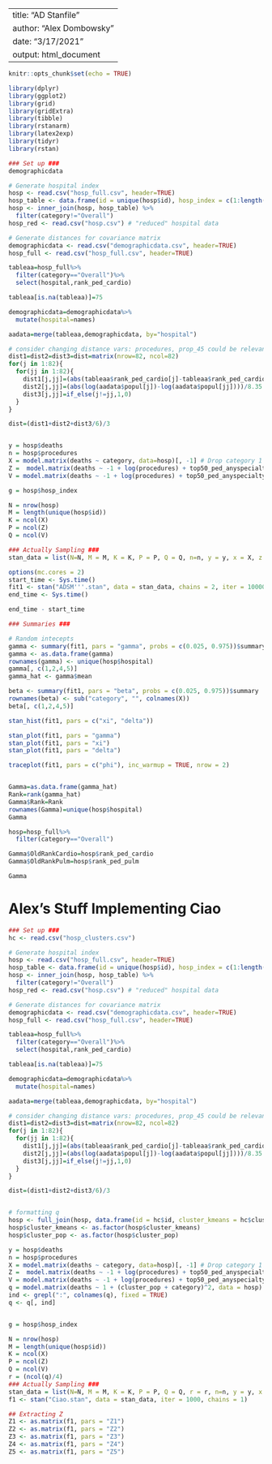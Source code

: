 
---
title: "AD Stanfile"
author: "Alex Dombowsky"
date: "3/17/2021"
output: html_document
---

```r
knitr::opts_chunk$set(echo = TRUE)

library(dplyr)
library(ggplot2)
library(grid)
library(gridExtra)
library(tibble)
library(rstanarm)
library(latex2exp)
library(tidyr)
library(rstan)
```

```r
### Set up ###
demographicdata

# Generate hospital index 
hosp <- read.csv("hosp_full.csv", header=TRUE)
hosp_table <- data.frame(id = unique(hosp$id), hosp_index = c(1:length(unique(hosp$id))))
hosp <- inner_join(hosp, hosp_table) %>%
  filter(category!="Overall")
hosp_red <- read.csv("hosp.csv") # "reduced" hospital data

# Generate distances for covariance matrix
demographicdata <- read.csv("demographicdata.csv", header=TRUE)
hosp_full <- read.csv("hosp_full.csv", header=TRUE)

tableaa=hosp_full%>%
  filter(category=="Overall")%>%
  select(hospital,rank_ped_cardio)

tableaa[is.na(tableaa)]=75

demographicdata=demographicdata%>%
  mutate(hospital=names)

aadata=merge(tableaa,demographicdata, by="hospital")

# consider changing distance vars: procedures, prop_45 could be relevant
dist1=dist2=dist3=dist=matrix(nrow=82, ncol=82)
for(j in 1:82){
  for(jj in 1:82){
    dist1[j,jj]=(abs(tableaa$rank_ped_cardio[j]-tableaa$rank_ped_cardio[jj]))/75
    dist2[j,jj]=(abs(log(aadata$popul[j])-log(aadata$popul[jj])))/8.35
    dist3[j,jj]=if_else(j!=jj,1,0)
  }
}

dist=(dist1+dist2+dist3/6)/3


y = hosp$deaths
n = hosp$procedures
X = model.matrix(deaths ~ category, data=hosp)[, -1] # Drop category 1 and intercept
Z =  model.matrix(deaths ~ -1 + log(procedures) + top50_ped_anyspecialty, data=hosp_red)
V = model.matrix(deaths ~ -1 + log(procedures) + top50_ped_anyspecialty, data=hosp_red)

g = hosp$hosp_index

N = nrow(hosp)
M = length(unique(hosp$id))
K = ncol(X)
P = ncol(Z)
Q = ncol(V)

### Actually Sampling ###
stan_data = list(N=N, M = M, K = K, P = P, Q = Q, n=n, y = y, x = X, z = Z, V = V, g = g, dist=dist)

options(mc.cores = 2)
start_time <- Sys.time()
fit1 <- stan("ADSM'''.stan", data = stan_data, chains = 2, iter = 10000, cores = 2)
end_time <- Sys.time()

end_time - start_time
```


```r
### Summaries ###

# Random intecepts
gamma <- summary(fit1, pars = "gamma", probs = c(0.025, 0.975))$summary
gamma <- as.data.frame(gamma)
rownames(gamma) <- unique(hosp$hospital)
gamma[, c(1,2,4,5)]
gamma_hat <- gamma$mean

beta <- summary(fit1, pars = "beta", probs = c(0.025, 0.975))$summary
rownames(beta) <- sub("category", "", colnames(X))
beta[, c(1,2,4,5)]

stan_hist(fit1, pars = c("xi", "delta")) 

stan_plot(fit1, pars = "gamma")
stan_plot(fit1, pars = "xi")
stan_plot(fit1, pars = "delta")

traceplot(fit1, pars = c("phi"), inc_warmup = TRUE, nrow = 2)


Gamma=as.data.frame(gamma_hat)
Rank=rank(gamma_hat)
Gamma$Rank=Rank
rownames(Gamma)=unique(hosp$hospital)
Gamma

hosp=hosp_full%>%
  filter(category=="Overall")

Gamma$OldRankCardio=hosp$rank_ped_cardio
Gamma$OldRankPulm=hosp$rank_ped_pulm

Gamma
```


# Alex's Stuff Implementing Ciao
```r

### Set up ###
hc <- read.csv("hosp_clusters.csv")

# Generate hospital index 
hosp <- read.csv("hosp_full.csv", header=TRUE)
hosp_table <- data.frame(id = unique(hosp$id), hosp_index = c(1:length(unique(hosp$id))))
hosp <- inner_join(hosp, hosp_table) %>%
  filter(category!="Overall")
hosp_red <- read.csv("hosp.csv") # "reduced" hospital data

# Generate distances for covariance matrix
demographicdata <- read.csv("demographicdata.csv", header=TRUE)
hosp_full <- read.csv("hosp_full.csv", header=TRUE)

tableaa=hosp_full%>%
  filter(category=="Overall")%>%
  select(hospital,rank_ped_cardio)

tableaa[is.na(tableaa)]=75

demographicdata=demographicdata%>%
  mutate(hospital=names)

aadata=merge(tableaa,demographicdata, by="hospital")

# consider changing distance vars: procedures, prop_45 could be relevant
dist1=dist2=dist3=dist=matrix(nrow=82, ncol=82)
for(j in 1:82){
  for(jj in 1:82){
    dist1[j,jj]=(abs(tableaa$rank_ped_cardio[j]-tableaa$rank_ped_cardio[jj]))/75
    dist2[j,jj]=(abs(log(aadata$popul[j])-log(aadata$popul[jj])))/8.35
    dist3[j,jj]=if_else(j!=jj,1,0)
  }
}

dist=(dist1+dist2+dist3/6)/3


# formatting q
hosp <- full_join(hosp, data.frame(id = hc$id, cluster_kmeans = hc$cluster_kmeans, cluster_pop = hc$cluster_pop))
hosp$cluster_kmeans <- as.factor(hosp$cluster_kmeans)
hosp$cluster_pop <- as.factor(hosp$cluster_pop)

y = hosp$deaths
n = hosp$procedures
X = model.matrix(deaths ~ category, data=hosp)[, -1] # Drop category 1 and intercept
Z =  model.matrix(deaths ~ -1 + log(procedures) + top50_ped_anyspecialty, data=hosp_red)
V = model.matrix(deaths ~ -1 + log(procedures) + top50_ped_anyspecialty, data=hosp_red)
q = model.matrix(deaths ~ 1 + (cluster_pop + category)^2, data = hosp)
ind <- grepl(":", colnames(q), fixed = TRUE)
q <- q[, ind]


g = hosp$hosp_index

N = nrow(hosp)
M = length(unique(hosp$id))
K = ncol(X)
P = ncol(Z)
Q = ncol(V)
r = (ncol(q)/4)
### Actually Sampling ###
stan_data = list(N=N, M = M, K = K, P = P, Q = Q, r = r, n=n, y = y, x = X, z = Z, V = V, q = q, g = g, dist=dist)
f1 <- stan("Ciao.stan", data = stan_data, iter = 1000, chains = 1)

## Extracting Z
Z1 <- as.matrix(f1, pars = "Z1")
Z2 <- as.matrix(f1, pars = "Z2")
Z3 <- as.matrix(f1, pars = "Z3")
Z4 <- as.matrix(f1, pars = "Z4")
Z5 <- as.matrix(f1, pars = "Z5")

```

